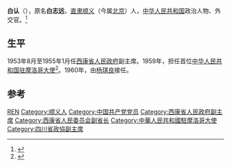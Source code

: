'''白认'''（{{bd|1913年||2007年}}），原名'''白志远'''，[[直隶|直隶]][[顺义|顺义]]（今属[[北京|北京]]）人，[[中华人民共和国|中华人民共和国]]政治人物、外交官。<ref>{{cite book|title=中囯人名大辞典·当代人物卷|author=廖盖隆等编|year=1990|publisher=上海辞书出版社|location=上海|page=}}</ref>

== 生平 ==
1953年8月至1955年1月任[[西康省人民政府|西康省人民政府]]副主席。1959年，担任首位[[中国驻摩洛哥大使列表|中华人民共和国驻摩洛哥大使]]<ref>{{cite web|author=中华人民共和国外交部|title=中国驻摩洛哥历任大使|url=http://www.mfa.gov.cn/chn/pds/ziliao/wjrw/2167/2169/t9163.htm|publisher=中华人民共和国外交部|accessdate=2012-03-07}}</ref>。1960年，由[[杨琪良|杨琪良]]接任。

== 参考 ==
{{reflist}}

{{start box}}
{{s-dip}}
{{succession box|首任|[[杨琪良|杨琪良]]|[[中国驻摩洛哥大使列表|中华人民共和国驻摩洛哥大使]]|1959年2月-1960年12月}}
{{end box}}

{{中国政治人物小作品}}

{{Authority control}}
{{DEFAULTSORT:Bai白}}
[[Category:白姓|REN]]
[[Category:顺义人|Category:顺义人]]

[[Category:中国共产党党员|Category:中国共产党党员]]
[[Category:西康省人民政府副主席|Category:西康省人民政府副主席]]
[[Category:西康省人民委员会副省长|Category:西康省人民委员会副省长]]
[[Category:中華人民共和國駐摩洛哥大使|Category:中華人民共和國駐摩洛哥大使]]
[[Category:四川省政協副主席|Category:四川省政協副主席]]